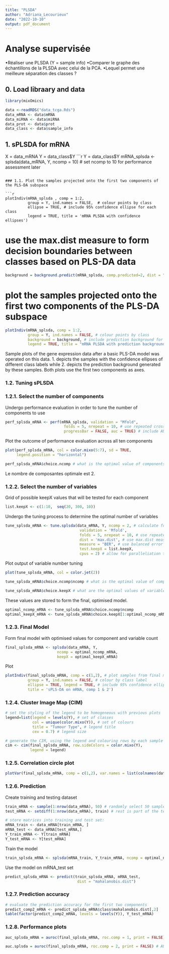 ```yaml
---
title: "PLSDA"
author: "Adriana_Lecourieux"
date: "2022-10-10"
output: pdf_document
---
```

# Analyse supervisée
•Réaliser une PLSDA (Y = sample info)
•Comparer le graphe des échantillons de la PLSDA avec celui de la PCA.
•Lequel permet une meilleure séparation des classes ?

## 0. Load libraary and data
```r
library(mixOmics)
```

```r
data <-readRDS("data_tcga.Rds")
data_mRNA <- data$mRNA 
data_miRNA <- data$miRNA
data_prot <- data$prot
data_class <- data$sample_info

```

## 1. sPLSDA for mRNA

X = data_mRNA
Y = data_class$Y
```r
Y = data_class$Y
mRNA_splsda <- splsda(data_mRNA, Y, ncomp = 10)  # set ncomp to 10 for performance assessment later
```

### 1.1. Plot the samples projected onto the first two components of the PLS-DA subspace

```r
plotIndiv(mRNA_splsda , comp = 1:2, 
          group = Y, ind.names = FALSE,  # colour points by class
          ellipse = TRUE, # include 95% confidence ellipse for each class
          legend = TRUE, title = 'mRNA PLSDA with confidence ellipses')
```
# use the max.dist measure to form decision boundaries between classes based on PLS-DA data

```r
background = background.predict(mRNA_splsda, comp.predicted=2, dist = "max.dist")

```


# plot the samples projected onto the first two components of the PLS-DA subspace
```r
plotIndiv(mRNA_splsda, comp = 1:2,
          group = Y, ind.names = FALSE, # colour points by class
          background = background, # include prediction background for each class
          legend = TRUE, title = "mRNA PLSDA with prediction background")
```

Sample plots of the gene expression data after a basic PLS-DA model was operated on this data. 1. depicts the samples with the confidence ellipses of different class labels while 2. depicts the prediction background generated by these samples. Both plots use the first two components as axes.

### 1.2. Tuning sPLSDA

### 1.2.1. Select the number of components

Undergo performance evaluation in order to tune the number of components to use

```r
perf_splsda_mRNA <- perf(mRNA_splsda, validation = "Mfold", 
                          folds = 5, nrepeat = 10, # use repeated cross-validation
                          progressBar = FALSE, auc = TRUE) # include AUC values
```

Plot the outcome of performance evaluation across all ten components

```r
plot(perf_splsda_mRNA, col = color.mixo(5:7), sd = TRUE,
     legend.position = "horizontal")
```


```r
perf_splsda_mRNA$choice.ncomp # what is the optimal value of components according to perf()

```
Le nombre de composantes optimale est 2.

### 1.2.2. Select the number of variables

Grid of possible keepX values that will be tested for each component

```r
list.keepX <- c(1:10,  seq(20, 300, 10))
```

Undergo the tuning process to determine the optimal number of variables

```r
tune_splsda_mRNA <- tune.splsda(data_mRNA, Y, ncomp = 2, # calculate for first 2 components
                                 validation = 'Mfold',
                                 folds = 5, nrepeat = 10, # use repeated cross-validation
                                 dist = 'max.dist', # use max.dist measure
                                 measure = "BER", # use balanced error rate of dist measure
                                 test.keepX = list.keepX,
                                 cpus = 2) # allow for paralleliation to decrease runtime
```

Plot output of variable number tuning

```r
plot(tune_splsda_mRNA, col = color.jet(2))
```

```r
tune_splsda_mRNA$choice.ncomp$ncomp # what is the optimal value of components according to tune.splsda()
```
```r
tune_splsda_mRNA$choice.keepX # what are the optimal values of variables according to tune.splsda()

```

These values are stored to form the final, optimised model.
```r
optimal_ncomp_mRNA <- tune_splsda_mRNA$choice.ncomp$ncomp
optimal_keepX_mRNA <- tune_splsda_mRNA$choice.keepX[1:optimal_ncomp_mRNA]
```

### 1.2.3. Final Model

Form final model with optimised values for component and variable count
```r
final_splsda_mRNA <- splsda(data_mRNA, Y, 
                       ncomp = optimal_ncomp_mRNA, 
                       keepX = optimal_keepX_mRNA)
```

Plot

```r
plotIndiv(final_splsda_mRNA, comp = c(1,2), # plot samples from final model
          group = Y, ind.names = FALSE, # colour by class label
          ellipse = TRUE, legend = TRUE, # include 95% confidence ellipse
          title = 'sPLS-DA on mRNA, comp 1 & 2')
```


### 1.2.4. Cluster Image Map (CIM)

```r
# set the styling of the legend to be homogeneous with previous plots
legend=list(legend = levels(Y), # set of classes
            col = unique(color.mixo(Y)), # set of colours
            title = "Tumour Type", # legend title
            cex = 0.7) # legend size

# generate the CIM, using the legend and colouring rows by each sample's class
cim <- cim(final_splsda_mRNA, row.sideColors = color.mixo(Y), 
           legend = legend)
```

### 1.2.5. Correlation circle plot

```r
plotVar(final_splsda_mRNA, comp = c(1,2), var.names = list(colnames(data_mRNA)), cex = 3) # generate correlation circle plot
```

### 1.2.6. Prediction

Create training and testing dataset
```r
train_mRNA <- sample(1:nrow(data_mRNA), 50) # randomly select 50 samples in training
test_mRNA <- setdiff(1:nrow(data_mRNA), train) # rest is part of the test set
```



```r
# store matrices into training and test set:
mRNA_train <- data_mRNA[train_mRNA, ]
mRNA_test <- data_mRNA[test_mRNA,]
Y_train_mRNA <- Y[train_mRNA]
Y_test_mRNA <- Y[test_mRNA]
```

Train the model
```r
train_splsda_mRNA <- splsda(mRNA_train, Y_train_mRNA, ncomp = optimal_ncomp_mRNA, keepX = optimal_keepX_mRNA)

```

Use the model on mRNA_test set
```r
predict_splsda_mRNA <- predict(train_splsda_mRNA, mRNA_test, 
                                dist = "mahalanobis.dist")
```

### 1.2.7. Prediction accuracy
```r
# evaluate the prediction accuracy for the first two components
predict_comp2_mRNA <- predict_splsda_mRNA$class$mahalanobis.dist[,2]
table(factor(predict_comp2_mRNA, levels = levels(Y)), Y_test_mRNA)
```
### 1.2.8. Performance plots


```r
auc_splsda_mRNA = auroc(final_splsda_mRNA, roc.comp = 1, print = FALSE) # AUROC for the first component

```

```r
auc.splsda = auroc(final_splsda_mRNA, roc.comp = 2, print = FALSE) # AUROC for all three components

```









